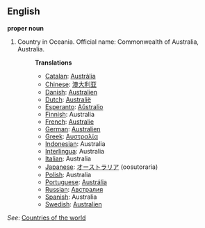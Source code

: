 ==English==

'''proper noun'''

# Country in Oceania. Official name: Commonwealth of Australia, Australia.
#:'''Translations'''
#:*[[Catalan]]: [[Austràlia]]
#:*[[Chinese]]: [[澳大利亚]]
#:*[[Danish]]: [[Australien]]
#:*[[Dutch]]: [[Australië]]
#:*[[Esperanto]]: [[Aŭstralio]]
#:*[[Finnish]]: Australia
#:*[[French]]: [[Australie]]
#:*[[German]]: [[Australien]]
#:*[[Greek]]: [[Αυστραλία]]
#:*[[Indonesian]]: Australia
#:*[[Interlingua]]: Australia
#:*[[Italian]]: Australia
#:*[[Japanese]]: [[オーストラリア]] (oosutoraria)
#:*[[Polish]]: Australia
#:*[[Portuguese]]: [[Austrália]]
#:*[[Russian]]: [[Австралия]]
#:*[[Spanish]]: Australia
#:*[[Swedish]]: [[Australien]]

''See'': [[Countries of the world]]
